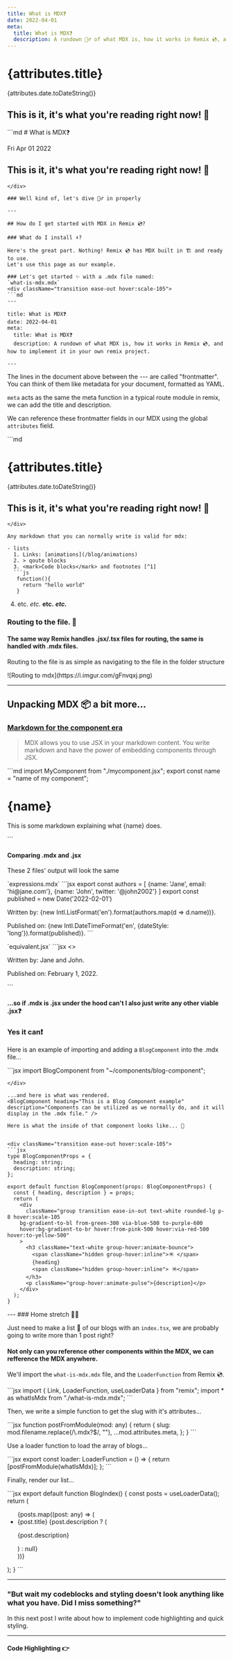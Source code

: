 ```yaml
---
title: What is MDX❓
date: 2022-04-01
meta:
  title: What is MDX❓
  description: A rundown 🏃‍♂️ of what MDX is, how it works in Remix 💿, and how to implement it in your own remix project.
---
```




# {attributes.title}

{attributes.date.toDateString()}

## This is it, it's what you're reading right now! 🎉


<div className="transition ease-out hover:scale-105">
```md
# What is MDX❓

Fri Apr 01 2022

## This is it, it's what you're reading right now! 🎉
```
</div>

### Well kind of, let's dive 🏊‍♂️ in properly

---

## How do I get started with MDX in Remix 💿?

### What do I install ⬇️?

Here's the great part. Nothing! Remix 💿 has MDX built in 🏗 and ready to use.
Let's use this page as our example.

### Let's get started ✨ with a .mdx file named:
`what-is-mdx.mdx`
<div className="transition ease-out hover:scale-105">
```md
---

title: What is MDX❓
date: 2022-04-01
meta:
  title: What is MDX❓
  description: A rundown of what MDX is, how it works in Remix 💿, and how to implement it in your own remix project.

---
```
</div>

The lines in the document above between the --- are called "frontmatter". You can think of them like metadata for your document, formatted as YAML.

`meta` acts as the same the meta function in a typical route module in remix, we can add the title and description.

We can reference these frontmatter fields in our MDX using the global `attributes` field.


<div className="transition ease-out hover:scale-105">
```md

# {attributes.title}

{attributes.date.toDateString()}

## This is it, it's what you're reading right now! 🎉

```
</div>

Any markdown that you can normally write is valid for mdx:

- lists
  1. Links: [animations](/blog/animations)
  2. > qoute blocks
  3. <mark>Code blocks</mark> and footnotes [^1]
  ```js
   function(){
     return "hello world"
   }
  ```
  4. etc. *etc.* __etc.__ __*etc.*__

[^1]: code-highlighting

### Routing to the file. 🚏

#### The same way Remix handles .jsx/.tsx files for routing, the same is handled with .mdx files.

Routing to the file is as simple as navigating to the file in the folder structure


<div className="transition ease-out hover:scale-105">
![Routing to mdx](https://i.imgur.com/gFnvqxj.png)
</div>

---

## Unpacking MDX 📦 a bit more...

### [Markdown for the component era](https://mdxjs.com/)

> MDX allows you to use JSX in your markdown content. You write markdown and have the power of embedding components through JSX.


<div className="transition ease-out hover:scale-105">
```md
import MyComponent from "./mycomponent.jsx";
export const name = "name of my component";

# {name}

This is some markdown explaining what {name} does.

<MyComponent name={name} someOtherProp="" />
```
</div>

#### Comparing .mdx and .jsx

These 2 files' output will look the same

<div className="flex gap-5">
  <div className="w-6/12">
    `expressions.mdx`
    ```jsx
    export const authors = [
  {name: 'Jane', email: 'hi@jane.com'},
  {name: 'John', twitter: '@john2002'}
]
export const published = new Date('2022-02-01')

Written by: {new Intl.ListFormat('en').format(authors.map(d => d.name))}.

Published on: {new Intl.DateTimeFormat('en', {dateStyle: 'long'}).format(published)}.
    ```
  </div>
  <div className="w-6/12">
`equivalent.jsx`
    ```jsx
    <>
  <p>Written by: Jane and John.</p>
  <p>Published on: February 1, 2022.</p>
</>
```
  </div>
</div>

#### ...so if .mdx is .jsx under the hood can't I also just write any other viable .jsx❓

### Yes it can❗️

Here is an example of importing and adding a `BlogComponent` into the .mdx file...

<div className="transition ease-out hover:scale-105">
```jsx
import BlogComponent from "~/components/blog-component";

<BlogComponent 
heading="This is a Blog Component example" 
description="Components can be utilized as we normally do, and it will display in .mdx file." 
/>
```
</div>

...and here is what was rendered.
<BlogComponent heading="This is a Blog Component example" description="Components can be utilized as we normally do, and it will display in the .mdx file." />

Here is what the inside of that component looks like... 👀


<div className="transition ease-out hover:scale-105">
```jsx
type BlogComponentProps = {
  heading: string;
  description: string;
};

export default function BlogComponent(props: BlogComponentProps) {
  const { heading, description } = props;
  return (
    <div
      className="group transition ease-in-out text-white rounded-lg p-8 hover:scale-105 
    bg-gradient-to-bl from-green-300 via-blue-500 to-purple-600 
    hover:bg-gradient-to-br hover:from-pink-500 hover:via-red-500 hover:to-yellow-500"
    >
      <h3 className="text-white group-hover:animate-bounce">
        <span className="hidden group-hover:inline">🪅 </span>
        {heading}
        <span className="hidden group-hover:inline"> 🪅</span>
      </h3>
      <p className="group-hover:animate-pulse">{description}</p>
    </div>
  );
}
```
</div>
---
### Home stretch 🚵‍♂️

Just need to make a list 📝 of our blogs with an `index.tsx`, we are probably going to write more than 1 post right?

#### Not only can you reference other components within the MDX, we can refference the MDX anywhere.

We'll import the `what-is-mdx.mdx` file, and the `LoaderFunction` from Remix 💿.

<div className="transition ease-out hover:scale-105">
```jsx
import { Link, LoaderFunction, useLoaderData } from "remix";
import * as whatIsMdx from "./what-is-mdx.mdx";
```
</div>

Then, we write a simple function to get the slug with it's attributes...


<div className="transition ease-out hover:scale-105">
```jsx
function postFromModule(mod: any) {
  return {
    slug: mod.filename.replace(/\.mdx?$/, ""),
    ...mod.attributes.meta,
  };
}
```
</div>

Use a loader function to load the array of blogs...


<div className="transition ease-out hover:scale-105">
```jsx
export const loader: LoaderFunction = () => {
  return [postFromModule(whatIsMdx)];
};
```
</div>

Finally, render our list...


<div className="transition ease-out hover:scale-105">
```jsx
export default function BlogIndex() {
  const posts = useLoaderData();
  return (
    <div>
      <ul>
        {posts.map((post: any) => (
          <li key={post.slug}>
            <Link to={post.slug}>{post.title}</Link>
            {post.description ? (
              <p className="m-0 lg:m-0">{post.description}</p>
            ) : null}
          </li>
        ))}
      </ul>
    </div>
  );
}
```
</div>

---

### "But wait my codeblocks and styling doesn't look anything like what you have. Did I miss something?"

In this next post I write about how to implement code highlighting and quick styling.

---

<div className="flex">
  <Link to={`../code-highlighting`} className="transition ease-in-out
    ml-auto rounded-lg shadow-lg text-white
    hover:scale-105 no-underline hover:underline 
    bg-gradient-to-bl from-green-300 via-blue-500 to-purple-600 
    hover:bg-gradient-to-br hover:from-pink-500 hover:via-red-500 hover:to-yellow-500" >
    <div>
      <h4 style={{ marginTop: "0px" }} className="pt-4 pb-2 px-5 text-white">Code Highlighting 👉</h4>
    </div>
  </Link>
</div>



